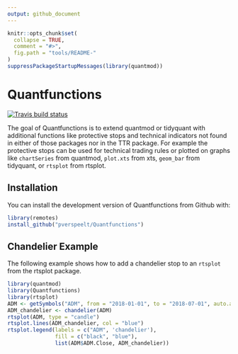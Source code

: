 ```yaml
---
output: github_document
---
```


<!-- README.md is generated from README.Rmd. Please edit that file -->

```r
knitr::opts_chunk$set(
  collapse = TRUE,
  comment = "#>",
  fig.path = "tools/README-"
)
suppressPackageStartupMessages(library(quantmod))
```
# Quantfunctions

[![Travis build status](https://travis-ci.org/pverspeelt/Quantfunctions.svg?branch=master)](https://travis-ci.org/pverspeelt/Quantfunctions)

The goal of Quantfunctions is to extend quantmod or tidyquant with additional functions like protective stops and technical indicators not found in either of those packages nor in the TTR package. For example the protective stops can be used for technical trading rules or plotted on graphs like `chartSeries` from quantmod, `plot.xts` from xts, `geom_bar` from tidyquant, or `rtsplot` from rtsplot.

## Installation

You can install the development version of Quantfunctions from Github with:

``` r
library(remotes)
install_github("pverspeelt/Quantfunctions")
```

## Chandelier Example

The following example shows how to add a chandelier stop to an `rtsplot` from the rtsplot package.

```r
library(quantmod)
library(Quantfunctions)
library(rtsplot)
ADM <- getSymbols("ADM", from = "2018-01-01", to = "2018-07-01", auto.assign = FALSE)
ADM_chandelier <- chandelier(ADM)
rtsplot(ADM, type = "candle")
rtsplot.lines(ADM_chandelier, col = "blue")
rtsplot.legend(labels = c("ADM", 'chandelier'), 
               fill = c("black", "blue"), 
               list(ADM$ADM.Close, ADM_chandelier))
```
